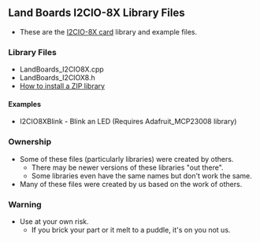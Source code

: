 == Land Boards I2CIO-8X Library Files ==

* These are the [http://land-boards.com/blwiki/index.php?title=I2CIO8 I2CIO-8X card] library and example files.

=== Library Files ===

* LandBoards_I2CIO8X.cpp
* LandBoards_I2CIOX8.h
* [https://www.arduino.cc/en/Guide/Libraries#toc4 How to install a ZIP library]

==== Examples ====

* I2CIO8XBlink - Blink an LED (Requires Adafruit_MCP23008 library)

=== Ownership ===

* Some of these files (particularly libraries) were created by others.
** There may be newer versions of these libraries "out there".
** Some libraries even have the same names but don't work the same.
* Many of these files were created by us based on the work of others.

=== Warning ===

* Use at your own risk.
** If you brick your part or it melt to a puddle, it's on you not us.

